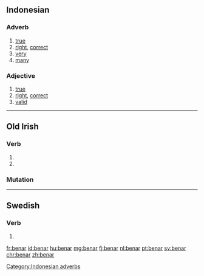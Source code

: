 ==Indonesian==

===Adverb===
{{head|id}}

# [[true]]
# [[right]], [[correct]]
# [[very]]
# [[many]]

[[Category:Indonesian adverbs]]

===Adjective===
{{head|id|adjective}}

# [[true]]
# [[right]], [[correct]]
# [[valid]]

----
==Old Irish==

===Verb===
{{head|sga|verb form}}

# {{conjugation of|benaid||3|s|pres|ind|pass|relative|lang=sga}}
# {{conjugation of|benaid||3|s|imp|pass|relative|lang=sga}}

===Mutation===
{{sga-mutation|b|enar}}

----

==Swedish==

===Verb===
{{head|sv|verb form}}

# {{sv-verb-form-pre|bena}}

[[fr:benar]]
[[id:benar]]
[[hu:benar]]
[[mg:benar]]
[[fj:benar]]
[[nl:benar]]
[[pt:benar]]
[[sv:benar]]
[[chr:benar]]
[[zh:benar]]